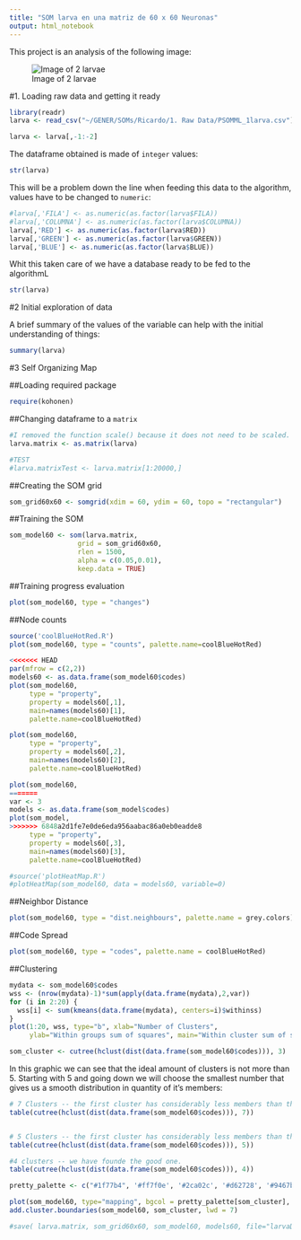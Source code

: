 ```yaml
---
title: "SOM larva en una matriz de 60 x 60 Neuronas"
output: html_notebook
---
```


This project is an analysis of the following image:

  ![Image of 2 larvae](C:/Users/Telematica JINH/Documents/GENER/SOMs/Ricardo/1. Raw Data/)

#1. Loading raw data and getting it ready

```r
library(readr)
larva <- read_csv("~/GENER/SOMs/Ricardo/1. Raw Data/PSOMML_1larva.csv")

larva <- larva[,-1:-2]
```

The dataframe obtained is made of `integer` values:

```r
str(larva)
```


This will be a problem down the line when feeding this data to the algorithm, values have to be changed to  `numeric`:

```r
#larva[,'FILA'] <- as.numeric(as.factor(larva$FILA))
#larva[,'COLUMNA'] <- as.numeric(as.factor(larva$COLUMNA))
larva[,'RED'] <- as.numeric(as.factor(larva$RED))
larva[,'GREEN'] <- as.numeric(as.factor(larva$GREEN))
larva[,'BLUE'] <- as.numeric(as.factor(larva$BLUE))
```

Whit this taken care of we have a database ready to be fed to the algorithmL
```r
str(larva)
```
#2 Initial exploration of data

A brief summary of the values of the variable can help with the initial understanding of things:
```r
summary(larva)
```


#3 Self Organizing Map

##Loading required package

```r
require(kohonen)
```

##Changing dataframe to a `matrix`
```r
#I removed the function scale() because it does not need to be scaled.
larva.matrix <- as.matrix(larva)

#TEST
#larva.matrixTest <- larva.matrix[1:20000,]
```

##Creating the SOM grid
```r
som_grid60x60 <- somgrid(xdim = 60, ydim = 60, topo = "rectangular")
```


##Training the SOM
```r
som_model60 <- som(larva.matrix,
                 grid = som_grid60x60,
                 rlen = 1500,
                 alpha = c(0.05,0.01),
                 keep.data = TRUE)
```

##Training progress evaluation
```r
plot(som_model60, type = "changes")
```

##Node counts
```r
source('coolBlueHotRed.R')
plot(som_model60, type = "counts", palette.name=coolBlueHotRed)
```

```r
<<<<<<< HEAD
par(mfrow = c(2,2))
models60 <- as.data.frame(som_model60$codes)
plot(som_model60,
     type = "property",
     property = models60[,1],
     main=names(models60)[1],
     palette.name=coolBlueHotRed)

plot(som_model60,
     type = "property",
     property = models60[,2],
     main=names(models60)[2],
     palette.name=coolBlueHotRed)

plot(som_model60,
=======
var <- 3
models <- as.data.frame(som_model$codes)
plot(som_model,
>>>>>>> 6848a2d1fe7e0de6eda956aabac86a0eb0eadde8
     type = "property",
     property = models60[,3],
     main=names(models60)[3],
     palette.name=coolBlueHotRed)


```

```r
#source('plotHeatMap.R')
#plotHeatMap(som_model60, data = models60, variable=0)
```


##Neighbor Distance
```r
plot(som_model60, type = "dist.neighbours", palette.name = grey.colors)
```

##Code Spread
```r
plot(som_model60, type = "codes", palette.name = coolBlueHotRed)
```

##Clustering
```r
mydata <- som_model60$codes 
wss <- (nrow(mydata)-1)*sum(apply(data.frame(mydata),2,var)) 
for (i in 2:20) {
  wss[i] <- sum(kmeans(data.frame(mydata), centers=i)$withinss)
}
plot(1:20, wss, type="b", xlab="Number of Clusters",
     ylab="Within groups sum of squares", main="Within cluster sum of squares (WCSS)")

som_cluster <- cutree(hclust(dist(data.frame(som_model60$codes))), 3)


```

In this graphic we can see that the ideal amount of clusters is not more than 5. Starting with 5 and going down we will choose the smallest number that gives us a smooth distribution in quantity of it's members:

```r
# 7 Clusters -- the first cluster has considerably less members than the other four ones.
table(cutree(hclust(dist(data.frame(som_model60$codes))), 7))


# 5 Clusters -- the first cluster has considerably less members than the other four ones.
table(cutree(hclust(dist(data.frame(som_model60$codes))), 5))

#4 clusters -- we have founde the good one.
table(cutree(hclust(dist(data.frame(som_model60$codes))), 4))
```


```r
pretty_palette <- c("#1f77b4", '#ff7f0e', '#2ca02c', '#d62728', '#9467bd', '#8c564b', '#e377c2')

plot(som_model60, type="mapping", bgcol = pretty_palette[som_cluster], main = "Clusters", keepMargins = TRUE) 
add.cluster.boundaries(som_model60, som_cluster, lwd = 7)

#save( larva.matrix, som_grid60x60, som_model60, models60, file="larvaData.Rdata" )
```


